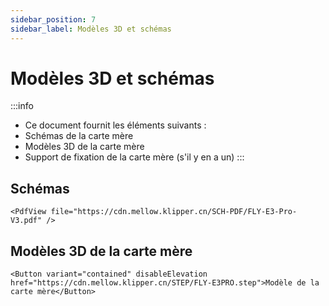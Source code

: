 ```yaml
---
sidebar_position: 7
sidebar_label: Modèles 3D et schémas
---
```


# Modèles 3D et schémas


:::info
* Ce document fournit les éléments suivants :
* Schémas de la carte mère
* Modèles 3D de la carte mère
* Support de fixation de la carte mère (s'il y en a un)
:::

## Schémas

    <PdfView file="https://cdn.mellow.klipper.cn/SCH-PDF/FLY-E3-Pro-V3.pdf" />


## Modèles 3D de la carte mère

    <Button variant="contained" disableElevation href="https://cdn.mellow.klipper.cn/STEP/FLY-E3PRO.step">Modèle de la carte mère</Button>
